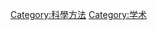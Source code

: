 {{Catnav|頁面分類|人类社会|知識|科学|科學方法}}
{{Catnav|頁面分類|人类社会|知識|学术}}
{{Catnav|頁面分類|人类社会|生活|文化|学术}}
{{Catnav|頁面分類|人类社会|文化|学术}}
{{Commonscat|Research}}

[[Category:科學方法|Category:科學方法]]
[[Category:学术|Category:学术]]